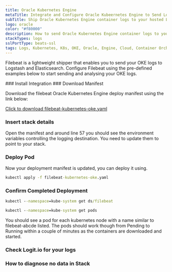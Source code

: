 ```yaml
---
title: Oracle Kubernetes Engine
metaTitle: Integrate and Configure Oracle Kubeernetes Engine to Send Logs
subTitle: Ship Oracle Kubernetes Engine container logs to your hosted Logstash instance at Logit.io
logo: oracle
color: "#f80000"
description: How to send Oracle Kubernetes Engine container logs to your Hosted ELK Logstash instance. Configure Filebeat to send data to Logstash. 
stackTypes: logs
sslPortType: beats-ssl
tags: Logs, Kubernetes, K8s, OKE, Oracle, Engine, Cloud, Container Orchestration, Cloud Computing, Containerization, Oracle Kubernetes Engine
---
```


Filebeat is a lightweight shipper that enables you to send your OKE logs to Logstash and Elasticsearch. Configure Filebeat using the pre-defined 
examples below to start sending and analysing your OKE logs.

<Steps>
  ### Install Integration
  <InstallIntegration/>
  ### Download Manifest

  Download the filebeat Oracle Kubernetes Engine deploy manifest using the link below:

  [Click to download filebeat-kubernetes-oke.yaml](http://cdn.logit.io/filebeat-kubernetes-oke.yaml)

  ### Insert stack details

  <InsertStackDetails>
      Open the manifest and around line 57 you should see the environment variables controlling the logging destination. You need to update them to point 
      to your stack.
  </InsertStackDetails>

  ### Deploy Pod

  Now your deployment manifest is updated, you can deploy it using.

  ```cmd copy
  kubectl apply -f filebeat-kubernetes-oke.yaml
  ```

  ### Confirm Completed Deployment

  ```cmd copy
  kubectl --namespace=kube-system get ds/filebeat

  kubectl --namespace=kube-system get pods
  ```

  You should see a pod for each kubernetes node with a name similar to filebeat-abcde listed.
  The pods should work though from Pending to Running within a couple of minutes as the containers are downloaded and started.

  ### Check Logit.io for your logs

  <LaunchStack utmMedium="logs" utmCampaign="oraclekubernetesengine" source="oracle_kubernetes_engine" />

  ### How to diagnose no data in Stack

  <DiagnoseNoData />

</Steps>